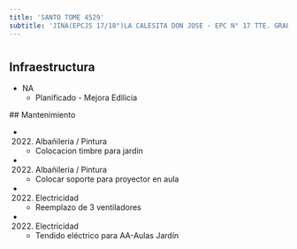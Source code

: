 ```yaml
---
title: 'SANTO TOME 4529'
subtitle: 'JINA(EPCJS 17/18°)LA CALESITA DON JOSE - EPC N° 17 TTE. GRAL. LUIS MARIA CAMPOS'
---
```


#
## Infraestructura

* NA 
    + Planificado - Mejora Edilicia 


 ## Mantenimiento

*  (2022) Albañileria / Pintura 
    + Colocacion timbre para jardin

*  (2022) Albañileria / Pintura 
    + Colocar soporte para proyector en aula

*  (2022) Electricidad 
    + Reemplazo de 3 ventiladores

*  (2022) Electricidad 
    + Tendido eléctrico para AA-Aulas Jardín







